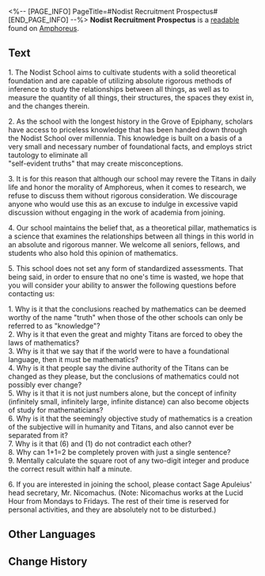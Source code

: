 <%-- [PAGE_INFO]
PageTitle=#Nodist Recruitment Prospectus#
[END_PAGE_INFO] --%>
{{Readable Infobox
|id           = 493
|partIds      = 190806
|title        = 
|image        = Item Nodist Recruitment Prospectus.png
|world        = Amphoreus
|parts        = 1
|author       = <!--to be added-->
|description  = An enrollment brochure designed recently by the School of Nodism under the Grove of Epiphany. It is clear to see that the school believes these requirements to be extremely simple and easy.
|part1        = Nodist Recruitment Prospectus
|source1      = {{cx|Source missing}}
|characters   = 
|factions     = 
}}
'''Nodist Recruitment Prospectus''' is a [[readable]] found on [[Amphoreus]].
<!--
==Location==
{{Map Embed|<map name>|<marker id>}}
-->
==Text==
1. The Nodist School aims to cultivate students with a solid theoretical foundation and are capable of utilizing absolute rigorous methods of inference to study the relationships between all things, as well as to measure the quantity of all things, their structures, the spaces they exist in, and the changes therein.

2. As the school with the longest history in the Grove of Epiphany, scholars have access to priceless knowledge that has been handed down through the Nodist School over millennia. This knowledge is built on a basis of a very small and necessary number of foundational facts, and employs strict tautology to eliminate all<br />
"self-evident truths" that may create misconceptions.

3. It is for this reason that although our school may revere the Titans in daily life and honor the morality of Amphoreus, when it comes to research, we refuse to discuss them without rigorous consideration. We discourage anyone who would use this as an excuse to indulge in excessive vapid discussion without engaging in the work of academia from joining.

4. Our school maintains the belief that, as a theoretical pillar, mathematics is a science that examines the relationships between all things in this world in an absolute and rigorous manner. We welcome all seniors, fellows, and students who also hold this opinion of mathematics.

5. This school does not set any form of standardized assessments. That being said, in order to ensure that no one's time is wasted, we hope that you will consider your ability to answer the following questions before contacting us:

1. Why is it that the conclusions reached by mathematics can be deemed worthy of the name "truth" when those of the other schools can only be referred to as "knowledge"?<br />
2. Why is it that even the great and mighty Titans are forced to obey the laws of mathematics?<br />
3. Why is it that we say that if the world were to have a foundational language, then it must be mathematics?<br />
4. Why is it that people say the divine authority of the Titans can be changed as they please, but the conclusions of mathematics could not possibly ever change?<br />
5. Why is it that it is not just numbers alone, but the concept of infinity (infinitely small, infinitely large, infinite distance) can also become objects of study for mathematicians?<br />
6. Why is it that the seemingly objective study of mathematics is a creation of the subjective will in humanity and Titans, and also cannot ever be separated from it?<br />
7. Why is it that (6) and (1) do not contradict each other?<br />
8. Why can 1+1=2 be completely proven with just a single sentence?<br />
9. Mentally calculate the square root of any two-digit integer and produce the correct result within half a minute.

6. If you are interested in joining the school, please contact Sage Apuleius' head secretary, Mr. Nicomachus. (Note: Nicomachus works at the Lucid Hour from Mondays to Fridays. The rest of their time is reserved for personal activities, and they are absolutely not to be disturbed.)

<!--
==Trivia==
* 
-->
==Other Languages==
{{Other Languages
|en   = Nodist Recruitment Prospectus
|zhs  = 绳结学派招生简章
|zht  = 繩結學派招生簡章
|ja   = 結縄学派の募集要項
|ko   = 노두스 학파 모집 요강
|es   = Guía de admisión de la Escuela Nodista
|fr   = Brochure de recrutement de l'École nœudiste
|ru   = Правила приёма в Школу узелков
|th   = ประกาศรับสมัครนักเรียน สำนักเงื่อนคำนวณ
|vi   = Thể Lệ Chiêu Sinh Học Phái Dây Thừng
|de   = Aufnahmerichtlinien des Nodismus
|id   = Brosur Penerimaan Murid Sekolah Simpul
|pt   = Prospecto de Recrutamento dos Nodistas
}}

==Change History==
{{Change History|3.1}}
